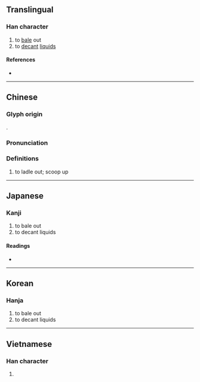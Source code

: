 {{character info}}
==Translingual==

===Han character===
{{Han char|rn=64|rad=手|as=07|sn=10|four=56017|canj=QRAU|ids=⿰扌邑}}

# to [[bale]] out
# to [[decant]] [[liquid]]s

====References====
* {{Han ref|kx=0432.030|dkj=12105|dj=0781.110|hdz=31883.060|uh=6339|ud=25401|bh=D1BA|bd=53690}}

----

==Chinese==
{{zh-forms}}

===Glyph origin===
{{Han etym}}
{{Han compound|手|邑|t1=hand|c1=s|c2=p|ls=psc|}}.

===Pronunciation===
{{zh-pron
|m=yì
|c=jap1
|mn=iap
|mc=y
|oc=y
|cat=
}}

===Definitions===
{{zh-hanzi}}

# {{lb|zh|literary}} to ladle out; scoop up
#: {{zh-x|我 若 能 挹 你 以 為{wéi} 眼 , 我 將 贈給 那 善 歌 的 盲妹 , 她 必 明眸善睞 了。|ref='''1924''', 朱自清 ({{w|Zhu Ziqing}}), ''[[綠]] (Green)''}}

----

==Japanese==

===Kanji===
{{ja-kanji|grade=|rs=手07}}

# to bale out
# to decant liquids

====Readings====
* {{ja-readings|on=[[ゆう]] (yū), [[おう]] (ō)|kun=[[くむ]] (kumu)}}

----

==Korean==

===Hanja===
{{ko-hanja|hangeul=읍|eumhun=|rv=eup|mr=ŭp|y=up}}

# to bale out
# to decant liquids

----

==Vietnamese==

===Han character===
{{vi-readings|reading=úp|rs=手07}}

# {{rfdef|vi|sort=手07}}